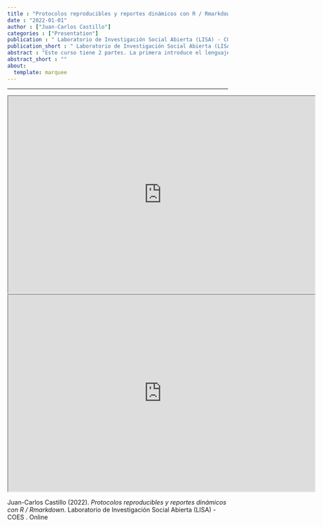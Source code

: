 ```yaml
---
title : "Protocolos reproducibles y reportes dinámicos con R / Rmarkdown"
date : "2022-01-01"
author : ["Juan-Carlos Castillo"]
categories : ["Presentation"]
publication : " Laboratorio de Investigación Social Abierta (LISA) - COES . Online"
publication_short : " Laboratorio de Investigación Social Abierta (LISA) - COES . Online"
abstract : "Este curso tiene 2 partes. La primera introduce el lenguaje Markdown y su vinculación con R (RMarkdown) para desarrollar reportes que incluyen tanto texto como análisis de datos en una misma hoja de código. En la segunda parte se presenta un protocolo de análisis reproducible que permite un orden de carpetas de proyecto de manera simple y transparente. Este taller se realiza en el marco de la actividad  Aprendiendo Metodología por Valentina, actividad destinada a colaborar con el financiamiento de un tratarmiento médico de alto costo."
abstract_short : ""
about:
  template: marquee
---
```

---
<iframe width="700"  height="450"  src="https://drive.google.com/file/d/1OsRZE-xBPv4T33VcLQvYk7oABf__L-CK/preview" width="640" height="480" allow="autoplay"></iframe>

<iframe width="700"  height="450"  src="https://drive.google.com/file/d/1g98ZMizIBsdyPo5zhRPzNw6QKTq4YYNQ/preview" width="640" height="480" allow="autoplay"></iframe>


::: {.callout-note title="How to cite this work"}

Juan-Carlos Castillo (2022). *Protocolos reproducibles y reportes dinámicos con R / Rmarkdown*.  Laboratorio de Investigación Social Abierta (LISA) - COES . Online

:::

